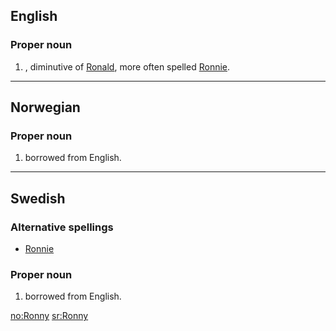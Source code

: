 ==English==

===Proper noun===
{{en-proper noun}}

# {{given name|male}}, diminutive of [[Ronald]], more often spelled [[Ronnie]].

----

==Norwegian==

===Proper noun===
{{infl|no|proper noun}}

# {{given name|male|lang=no}} borrowed from English.

----

==Swedish==

===Alternative spellings===
* [[Ronnie]]

===Proper noun===
{{infl|sv|proper noun}}

# {{given name|male|lang=sv}} borrowed from English.

[[no:Ronny]]
[[sr:Ronny]]